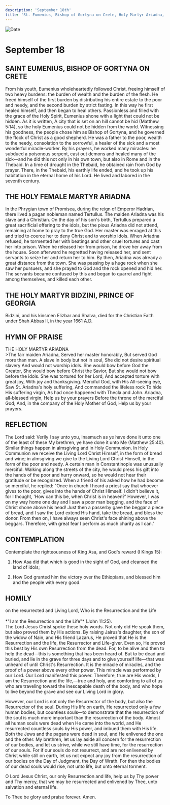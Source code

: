 ```yaml
---
description: 'September 18th'
title: 'St. Eumenius, Bishop of Gortyna on Crete, Holy Martyr Ariadna, Holy Martyr Bidzini, Prince of Georgia'
---
```


<CustomPaginator />
<RunningHead />

<Image src="/title-imprint.png" height={68} width={50} alt="Date" className="title-imprint"/>

# <div id="date">September <Image className="four-dot" src="/four-dot.png" height={15} width={15} alt="" />18</div>

## SAINT EUMENIUS, BISHOP OF GORTYNA ON CRETE

From his youth, Eumenius wholeheartedly followed Christ, freeing himself of two heavy burdens: the burden of wealth and the burden of the flesh. He freed himself of the first burden by distributing his entire estate to the poor and needy, and the second burden by strict fasting. In this way he first healed himself, and then began to heal others. Passionless and filled with the grace of the Holy Spirit, Eumenius shone with a light that could not be hidden. As it is written, A city that is set on an hill cannot be hid (Matthew 5:14), so the holy Eumenius could not be hidden from the world. Witnessing his goodness, the people chose him as Bishop of Gortyna, and he governed the flock of Christ as a good shepherd. He was a father to the poor, wealth to the needy, consolation to the sorrowful, a healer of the sick and a most wonderful miracle-worker. By his prayers, he worked many miracles: he subdued a poisonous serpent, cast out demons and healed many of the sick—and he did this not only in his own town, but also in Rome and in the Thebaid. In a time of drought in the Thebaid, he obtained rain from God by prayer. There, in the Thebaid, his earthly life ended, and he took up his habitation in the eternal home of his Lord. He lived and labored in the seventh century.

## THE HOLY FEMALE MARTYR ARIADNA

In the Phrygian town of Promisea, during the reign of Emperor Hadrian, there lived a pagan nobleman named Tertullus. The maiden Ariadna was his slave and a Christian. On the day of his son's birth, Tertullus prepared a great sacrificial offering to the idols, but the pious Ariadna did not attend, remaining at home to pray to the true God. Her master was enraged at this and tried to coerce her to deny Christ and to worship idols. When Ariadna refused, he tormented her with beatings and other cruel tortures and cast her into prison. When he released her from prison, he drove her away from the house. Soon afterward he regretted having released her, and sent servants to seize her and return her to him. By then, Ariadna was already a great distance from the town. She was passing by a huge rock when she saw her pursuers, and she prayed to God and the rock opened and hid her. The servants became confused by this and began to quarrel and fight among themselves, and killed each other.

## THE HOLY MARTYR BIDZINI, PRINCE OF GEORGIA

Bidzini, and his kinsmen Elizbar and Shalva, died for the Christian Faith under Shah Abbas II, in the year 1661 A.D.


## HYMN OF PRAISE
<div style={{textAlign:'center', color:'crimson', fontWeight:'bold'}}>
THE HOLY MARTYR ARIADNA
</div>
>The fair maiden Ariadna,  
Served her master honorably,  
But served God more than man.  
A slave in body but not in soul,  
She did not desire spiritual slavery  
And would not worship idols.  
She would bow before God the Creator,  
She would bow before Christ the Savior,  
But she would not bow before the idols.  
She was tortured for her Lord,  
And accepted torture with great joy,  
With joy and thanksgiving.  
Merciful God, with His All-seeing eye,  
Saw St. Ariadna's holy suffering,  
And commanded the lifeless rock  
To hide His suffering virgin,   
As had once happened with Thecla and John.  
Ariadna, all-blessed virgin,  
Help us by your prayers  
Before the throne of the merciful God;  
And, in the company of the Holy Mother of God,  
Help us by your prayers.  


## REFLECTION

The Lord said: Verily I say unto you, Inasmuch as ye have done it unto one of the least of these My brethren, ye have done it unto Me (Matthew 25:40). Similar things happen in almsgiving and in Holy Communion. In Holy Communion we receive the Living Lord Christ Himself, in the form of bread and wine; in almsgiving we give to the Living Lord Christ Himself, in the form of the poor and needy. A certain man in Constantinople was unusually merciful. Walking along the streets of the city, he would press his gift into the hands of the poor and hurry onward, so he would not hear their gratitude or be recognized. When a friend of his asked how he had become so merciful, he replied: "Once in church I heard a priest say that whoever gives to the poor, gives into the hands of Christ Himself. I didn't believe it, for I thought, 'How can this be, when Christ is in heaven?' However, I was on my way home one day and I saw a poor man begging, and the face of Christ shone above his head! Just then a passerby gave the beggar a piece of bread, and I saw the Lord extend His hand, take the bread, and bless the donor. From then on, I have always seen Christ's face shining above the beggars. Therefore, with great fear I perform as much charity as I can."


## CONTEMPLATION

Contemplate the righteousness of King Asa, and God's reward (I Kings 15):

1. How Asa did that which is good in the sight of God, and cleansed the land of idols;

2. How God granted him the victory over the Ethiopians, and blessed him and the people with every good.


## HOMILY
<div style={{textAlign:'center', color:'crimson', fontWeight:'bold'}}>
on the resurrected and Living Lord, Who is the Resurrection and the Life
</div>
<br />
<div style={{textAlign:'right'}}>
*"I am the Resurrection and the Life"* (John 11:25).
</div>
The Lord Jesus Christ spoke these holy words. Not only did He speak them, but also proved them by His actions. By raising Jairus's daughter, the son of the widow of Nain, and His friend Lazarus, He proved that He is the Resurrection and the life, the Resurrector and Life-giver. Even so, He proved this best by His own Resurrection from the dead. For, to be alive and then to help the dead—this is something that has been heard of. But to be dead and buried, and lie in the grave for three days and to give yourself life—that was unheard of until Christ's Resurrection. It is the miracle of miracles, and the proof of a power above every other power. This miracle was performed by our Lord. Our Lord manifested this power. Therefore, true are His words, I am the Resurrection and the life,—true and holy, and comforting to all of us who are traveling toward the inescapable death of the body, and who hope to live beyond the grave and see our Living Lord in glory.

However, our Lord is not only the Resurrector of the body, but also the Resurrector of the soul. During His life on earth, He resurrected only a few human bodies, but countless souls—to demonstrate that the resurrection of the soul is much more important than the resurrection of the body. Almost all human souls were dead when He came into the world, and He resurrected countless souls by His power, and imbued them with His life. Both the Jews and the pagans were dead in soul, and He enlivened the one and the other. My brethren, let us lay aside all concern for the resurrection of our bodies, and let us strive, while we still have time, for the resurrection of our souls. For if our souls do not resurrect, and are not enlivened by Christ while still on earth, let us not expect any joy from the resurrection of our bodies on the Day of Judgment, the Day of Wrath. For then the bodies of our dead souls would rise, not unto life, but unto eternal torment.

O Lord Jesus Christ, our only Resurrection and life, help us by Thy power and Thy mercy, that we may be resurrected and enlivened by Thee, unto salvation and eternal life.

To Thee be glory and praise forever. Amen. 

